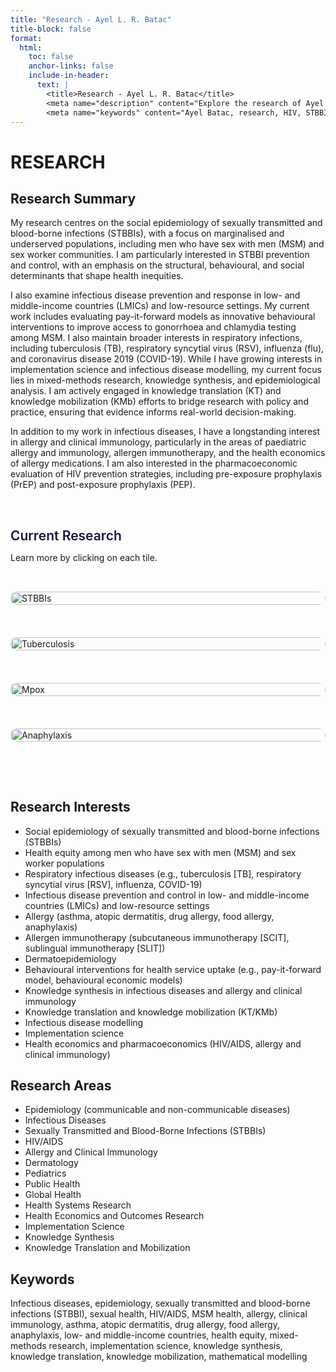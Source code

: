 ```yaml
---
title: "Research - Ayel L. R. Batac"
title-block: false
format:
  html:
    toc: false
    anchor-links: false
    include-in-header: 
      text: |
        <title>Research - Ayel L. R. Batac</title>
        <meta name="description" content="Explore the research of Ayel L. R. Batac, an epidemiologist and global public health researcher specializing in infectious diseases and allergy and clinical immunology." />
        <meta name="keywords" content="Ayel Batac, research, HIV, STBBIs, mpox, tuberculosis, anaphylaxis, food allergy, allergy, clinical immunology, COVID-19, vaccine hesitancy, infectious diseases, pediatrics, global health, public health, mixed methods, quantitative research, qualitative research, knowledge translation, epidemiologist" />
---
```


# RESEARCH

## Research Summary

My research centres on the social epidemiology of sexually transmitted and blood-borne infections (STBBIs), with a focus on marginalised and underserved populations, including men who have sex with men (MSM) and sex worker communities. I am particularly interested in STBBI prevention and control, with an emphasis on the structural, behavioural, and social determinants that shape health inequities.

I also examine infectious disease prevention and response in low- and middle-income countries (LMICs) and low-resource settings. My current work includes evaluating pay-it-forward models as innovative behavioural interventions to improve access to gonorrhoea and chlamydia testing among MSM. I also maintain broader interests in respiratory infections, including tuberculosis (TB), respiratory syncytial virus (RSV), influenza (flu), and coronavirus disease 2019 (COVID-19). While I have growing interests in implementation science and infectious disease modelling, my current focus lies in mixed-methods research, knowledge synthesis, and epidemiological analysis. I am actively engaged in knowledge translation (KT) and knowledge mobilization (KMb) efforts to bridge research with policy and practice, ensuring that evidence informs real-world decision-making.

In addition to my work in infectious diseases, I have a longstanding interest in allergy and clinical immunology, particularly in the areas of paediatric allergy and immunology, allergen immunotherapy, and the health economics of allergy medications. I am also interested in the pharmacoeconomic evaluation of HIV prevention strategies, including pre-exposure prophylaxis (PrEP) and post-exposure prophylaxis (PEP).

$~$

<h2 style="color: #1B153E; font-weight: 600; border-bottom: none; margin-bottom: 0.5rem;">Current Research</h2>

Learn more by clicking on each tile.

<div style="margin-bottom: 2rem;"></div>

<div style="display: grid; grid-template-columns: repeat(auto-fit, minmax(250px, 1fr)); gap: 1.5rem; margin-bottom: 2rem;">

  <!-- STBBIs -->
  <a href="stbbi.qmd" style="text-decoration: none;">
    <img src="stbbi.png" alt="STBBIs" style="width: 100%; border-radius: 10px; transition: transform 0.3s ease, box-shadow 0.3s ease;"
         onmouseover="this.style.transform='scale(1.05)'; this.style.boxShadow='0 4px 12px rgba(0,0,0,0.1)';"
         onmouseout="this.style.transform='scale(1)'; this.style.boxShadow='none';">
  </a>

  <!-- TB -->
  <a href="tb.qmd" style="text-decoration: none;">
    <img src="tb.png" alt="Tuberculosis" style="width: 100%; border-radius: 10px; transition: transform 0.3s ease, box-shadow 0.3s ease;"
         onmouseover="this.style.transform='scale(1.05)'; this.style.boxShadow='0 4px 12px rgba(0,0,0,0.1)';"
         onmouseout="this.style.transform='scale(1)'; this.style.boxShadow='none';">
  </a>

  <!-- Mpox -->
  <a href="mpox.qmd" style="text-decoration: none;">
    <img src="mpox.png" alt="Mpox" style="width: 100%; border-radius: 10px; transition: transform 0.3s ease, box-shadow 0.3s ease;"
         onmouseover="this.style.transform='scale(1.05)'; this.style.boxShadow='0 4px 12px rgba(0,0,0,0.1)';"
         onmouseout="this.style.transform='scale(1)'; this.style.boxShadow='none';">
  </a>

  <!-- Anaphylaxis -->
  <a href="anaphylaxis.qmd" style="text-decoration: none;">
    <img src="anaphylaxis.png" alt="Anaphylaxis" style="width: 100%; border-radius: 10px; transition: transform 0.3s ease, box-shadow 0.3s ease;"
         onmouseover="this.style.transform='scale(1.05)'; this.style.boxShadow='0 4px 12px rgba(0,0,0,0.1)';"
         onmouseout="this.style.transform='scale(1)'; this.style.boxShadow='none';">
  </a>

</div>

$~$

## Research Interests

- Social epidemiology of sexually transmitted and blood-borne infections (STBBIs)  
- Health equity among men who have sex with men (MSM) and sex worker populations  
- Respiratory infectious diseases (e.g., tuberculosis [TB], respiratory syncytial virus [RSV], influenza, COVID-19)  
- Infectious disease prevention and control in low- and middle-income countries (LMICs) and low-resource settings  
- Allergy (asthma, atopic dermatitis, drug allergy, food allergy, anaphylaxis)  
- Allergen immunotherapy (subcutaneous immunotherapy [SCIT], sublingual immunotherapy [SLIT])  
- Dermatoepidemiology  
- Behavioural interventions for health service uptake (e.g., pay-it-forward model, behavioural economic models)  
- Knowledge synthesis in infectious diseases and allergy and clinical immunology  
- Knowledge translation and knowledge mobilization (KT/KMb)  
- Infectious disease modelling  
- Implementation science  
- Health economics and pharmacoeconomics (HIV/AIDS, allergy and clinical immunology)  

## Research Areas

- Epidemiology (communicable and non-communicable diseases)  
- Infectious Diseases  
- Sexually Transmitted and Blood-Borne Infections (STBBIs)  
- HIV/AIDS  
- Allergy and Clinical Immunology  
- Dermatology  
- Pediatrics  
- Public Health  
- Global Health  
- Health Systems Research  
- Health Economics and Outcomes Research  
- Implementation Science  
- Knowledge Synthesis  
- Knowledge Translation and Mobilization  

## Keywords

Infectious diseases, epidemiology, sexually transmitted and blood-borne infections (STBBI), sexual health, HIV/AIDS, MSM health, allergy, clinical immunology, asthma, atopic dermatitis, drug allergy, food allergy, anaphylaxis, low- and middle-income countries, health equity, mixed-methods research, implementation science, knowledge synthesis, knowledge translation, knowledge mobilization, mathematical modelling
